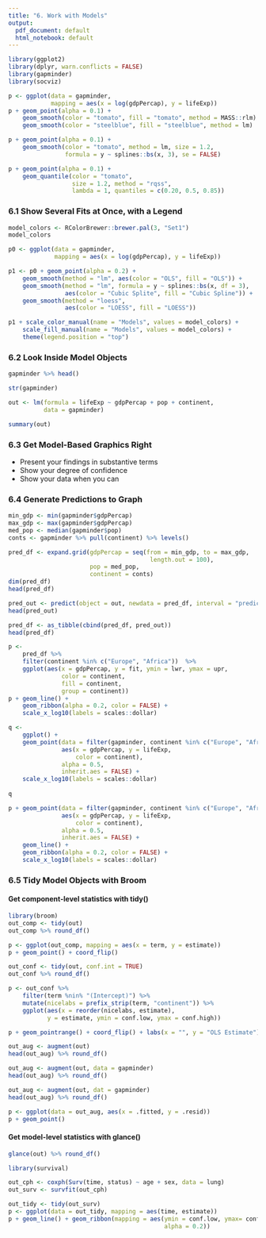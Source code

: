 ```yaml
---
title: "6. Work with Models"
output:
  pdf_document: default
  html_notebook: default
---
```


```r
library(ggplot2)
library(dplyr, warn.conflicts = FALSE)
library(gapminder)
library(socviz)
```

```r
p <- ggplot(data = gapminder, 
            mapping = aes(x = log(gdpPercap), y = lifeExp))
p + geom_point(alpha = 0.1) +
    geom_smooth(color = "tomato", fill = "tomato", method = MASS::rlm) +
    geom_smooth(color = "steelblue", fill = "steelblue", method = lm)

p + geom_point(alpha = 0.1) +
    geom_smooth(color = "tomato", method = lm, size = 1.2,
                formula = y ~ splines::bs(x, 3), se = FALSE)

p + geom_point(alpha = 0.1) +
    geom_quantile(color = "tomato", 
                  size = 1.2, method = "rqss",
                  lambda = 1, quantiles = c(0.20, 0.5, 0.85))
```

### 6.1 Show Several Fits at Once, with a Legend

```r
model_colors <- RColorBrewer::brewer.pal(3, "Set1")
model_colors
```

```r
p0 <- ggplot(data = gapminder,
             mapping = aes(x = log(gdpPercap), y = lifeExp))

p1 <- p0 + geom_point(alpha = 0.2) +
    geom_smooth(method = "lm", aes(color = "OLS", fill = "OLS")) +
    geom_smooth(method = "lm", formula = y ~ splines::bs(x, df = 3),
                aes(color = "Cubic Splite", fill = "Cubic Spline")) +
    geom_smooth(method = "loess",
                aes(color = "LOESS", fill = "LOESS"))

p1 + scale_color_manual(name = "Models", values = model_colors) + 
    scale_fill_manual(name = "Models", values = model_colors) +
    theme(legend.position = "top")
```

### 6.2 Look Inside Model Objects

```r
gapminder %>% head()
```


```r
str(gapminder)
```

```r
out <- lm(formula = lifeExp ~ gdpPercap + pop + continent,
          data = gapminder)
```

```r
summary(out)
```

### 6.3 Get Model-Based Graphics Right

- Present your findings in substantive terms
- Show your degree of confidence
- Show your data when you can

### 6.4 Generate Predictions to Graph

```r
min_gdp <- min(gapminder$gdpPercap)
max_gdp <- max(gapminder$gdpPercap)
med_pop <- median(gapminder$pop)
conts <- gapminder %>% pull(continent) %>% levels()

pred_df <- expand.grid(gdpPercap = seq(from = min_gdp, to = max_gdp,
                                        length.out = 100),
                       pop = med_pop, 
                       continent = conts)
dim(pred_df)
head(pred_df)
```

```r
pred_out <- predict(object = out, newdata = pred_df, interval = "predict")
head(pred_out)
```

```r
pred_df <- as_tibble(cbind(pred_df, pred_out))
head(pred_df)
```

```r
p <- 
    pred_df %>% 
    filter(continent %in% c("Europe", "Africa"))  %>%
    ggplot(aes(x = gdpPercap, y = fit, ymin = lwr, ymax = upr,
               color = continent, 
               fill = continent,
               group = continent))
p + geom_line() + 
    geom_ribbon(alpha = 0.2, color = FALSE) + 
    scale_x_log10(labels = scales::dollar)

q <- 
    ggplot() +
    geom_point(data = filter(gapminder, continent %in% c("Europe", "Africa")),
               aes(x = gdpPercap, y = lifeExp,
                   color = continent),
               alpha = 0.5,
               inherit.aes = FALSE) + 
    scale_x_log10(labels = scales::dollar)
    
q 

p + geom_point(data = filter(gapminder, continent %in% c("Europe", "Africa")),
               aes(x = gdpPercap, y = lifeExp,
                   color = continent),
               alpha = 0.5,
               inherit.aes = FALSE) +
    geom_line() + 
    geom_ribbon(alpha = 0.2, color = FALSE) + 
    scale_x_log10(labels = scales::dollar)
```

### 6.5 Tidy Model Objects with Broom

#### Get component-level statistics with tidy()

```r
library(broom)
out_comp <- tidy(out)
out_comp %>% round_df()
```

```r
p <- ggplot(out_comp, mapping = aes(x = term, y = estimate))
p + geom_point() + coord_flip()
```

```r
out_conf <- tidy(out, conf.int = TRUE)
out_conf %>% round_df()
```

```r
p <- out_conf %>%
    filter(term %nin% "(Intercept)") %>%
    mutate(nicelabs = prefix_strip(term, "continent")) %>%
    ggplot(aes(x = reorder(nicelabs, estimate),
           y = estimate, ymin = conf.low, ymax = conf.high)) 

p + geom_pointrange() + coord_flip() + labs(x = "", y = "OLS Estimate")
```

```r
out_aug <- augment(out)
head(out_aug) %>% round_df()

out_aug <- augment(out, data = gapminder)
head(out_aug) %>% round_df()
```
```r
out_aug <- augment(out, dat = gapminder)
head(out_aug) %>% round_df()
```

```r
p <- ggplot(data = out_aug, aes(x = .fitted, y = .resid))
p + geom_point()
```

#### Get model-level statistics with glance()
```r
glance(out) %>% round_df()
```
```r
library(survival)

out_cph <- coxph(Surv(time, status) ~ age + sex, data = lung)
out_surv <- survfit(out_cph)
```

```r
out_tidy <- tidy(out_surv)
p <- ggplot(data = out_tidy, mapping = aes(time, estimate))
p + geom_line() + geom_ribbon(mapping = aes(ymin = conf.low, ymax= conf.high,
                                            alpha = 0.2))
```

